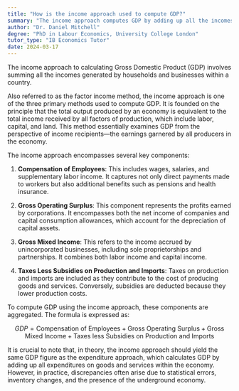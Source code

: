 ```yaml
---
title: "How is the income approach used to compute GDP?"
summary: "The income approach computes GDP by adding up all the incomes earned by households and businesses in a country."
author: "Dr. Daniel Mitchell"
degree: "PhD in Labour Economics, University College London"
tutor_type: "IB Economics Tutor"
date: 2024-03-17
---
```


The income approach to calculating Gross Domestic Product (GDP) involves summing all the incomes generated by households and businesses within a country.

Also referred to as the factor income method, the income approach is one of the three primary methods used to compute GDP. It is founded on the principle that the total output produced by an economy is equivalent to the total income received by all factors of production, which include labor, capital, and land. This method essentially examines GDP from the perspective of income recipients—the earnings garnered by all producers in the economy.

The income approach encompasses several key components:

1. **Compensation of Employees**: This includes wages, salaries, and supplementary labor income. It captures not only direct payments made to workers but also additional benefits such as pensions and health insurance.

2. **Gross Operating Surplus**: This component represents the profits earned by corporations. It encompasses both the net income of companies and capital consumption allowances, which account for the depreciation of capital assets.

3. **Gross Mixed Income**: This refers to the income accrued by unincorporated businesses, including sole proprietorships and partnerships. It combines both labor income and capital income.

4. **Taxes Less Subsidies on Production and Imports**: Taxes on production and imports are included as they contribute to the cost of producing goods and services. Conversely, subsidies are deducted because they lower production costs.

To compute GDP using the income approach, these components are aggregated. The formula is expressed as:

$$
GDP = \text{Compensation of Employees} + \text{Gross Operating Surplus} + \text{Gross Mixed Income} + \text{Taxes less Subsidies on Production and Imports}
$$

It is crucial to note that, in theory, the income approach should yield the same GDP figure as the expenditure approach, which calculates GDP by adding up all expenditures on goods and services within the economy. However, in practice, discrepancies often arise due to statistical errors, inventory changes, and the presence of the underground economy.
    